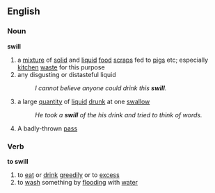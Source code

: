 ==English==
===Noun===
'''swill'''
# a [[mixture]] of [[solid]] and [[liquid]] [[food]] [[scrap]]s fed to [[pig]]s etc; especially [[kitchen]] [[waste]] for this purpose
# any disgusting or distasteful liquid
#:''I cannot believe anyone could drink this '''swill'''.''
# a large [[quantity]] of [[liquid]] [[drunk]] at one [[swallow]] 
#:''He took a '''swill''' of the his drink and tried to think of words.''
#{{cattag|Ultimate Frisbee}} A badly-thrown [[pass]]

===Verb===
'''to swill'''
# to [[eat]] or [[drink]] [[greedily]] or to [[excess]]
# to [[wash]] something by [[flooding]] with [[water]]